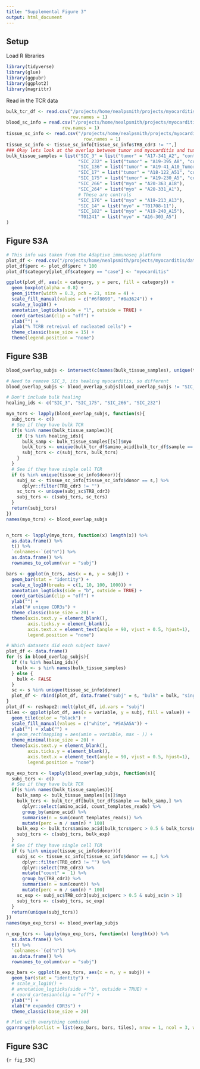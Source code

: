 ---
title: "Supplemental Figure 3"
output: html_document
---

## Setup

Load R libraries
```{r message=FALSE, load_r_libraries}
library(tidyverse)
library(glue)
library(ggpubr)
library(ggplot2)
library(magrittr)

```

Read in the TCR data
```{r tcr_info}
bulk_tcr_df <- read.csv("/projects/home/nealpsmith/projects/myocarditis/data/adaptive/all_productive_tcrs.csv",
                        row.names = 1)
blood_sc_info = read.csv("/projects/home/nealpsmith/projects/myocarditis/tissue/data/tcr/blood_tissue_comps/cell_info.csv",
                     row.names = 1)
tissue_sc_info <- read.csv("/projects/home/nealpsmith/projects/myocarditis/tissue/data/tcr/blood_tissue_comps/tissue_cell_info.csv",
                             row.names = 1)
tissue_sc_info <- tissue_sc_info[tissue_sc_info$TRB_cdr3 != "",]
### Okay lets look at the overlap between tumor and myocarditis and tumor control in our subjects ###
bulk_tissue_samples = list("SIC_3" = list("tumor" = "A17-341_A2", "control" = "A17-341_A3", "myo" = "A17-341_A27"),
                           "SIC_232" = list("tumor" = "A19-395_A8", "control" = "A19-395_A7", "myo" = "A19-395_A53-1"),
                           "SIC_136" = list("tumor" = "A19-41_A10_Tumor", "control" = "A19-41_A10_Liver", "myo" = "A19-41_A33"),
                           "SIC_17" = list("tumor" = "A18-122_A51", "control" = "A18-122_A52", "myo" = "A18-122_A41"),
                           "SIC_175" = list("tumor" = "A19-230_A5", "control" = "T03054-11", "myo" = "A19-230_A48"),
                           "SIC_266" = list("myo" = "A20-363_A18"),
                           "SIC_264" = list("myo" = "A20-331_A1"),
                           # These are controls
                           "SIC_176" = list("myo" = "A19-213_A13"),
                           "SIC_14" = list("myo" = "T01708-11"),
                           "SIC_182" = list("myo" = "A19-240_A15"),
                           "T01241" = list("myo" = "A16-303_A5")
)

```

## Figure S3A

```{r fig_S3A, message=FALSE, warning=FALSE}

# This info was taken from the Adaptive immunoseq platform
plot_df <- read.csv("/projects/home/nealpsmith/projects/myocarditis/data/adaptive/perc_tcrb_of_nucleated_cells.csv")
plot_df$perc <- plot_df$perc * 100
plot_df$category[plot_df$category == "case"] <- "myocarditis"

ggplot(plot_df, aes(x = category, y = perc, fill = category)) +
  geom_boxplot(alpha = 0.8) +
  geom_jitter(width = 0.3, pch = 21, size = 4) +
  scale_fill_manual(values = c("#6f8090", "#8a3624")) +
  scale_y_log10() +
  annotation_logticks(side = "l", outside = TRUE) +
  coord_cartesian(clip = "off") +
  xlab("") +
  ylab("% TCRB retreival of nucleated cells") +
  theme_classic(base_size = 15) +
  theme(legend.position = "none")

```


## Figure S3B

```{r fig_s3b, message=FALSE, warning=FALSE, fig.width=10, fig.height = 8}
blood_overlap_subjs <- intersect(c(names(bulk_tissue_samples), unique(tissue_sc_info$donor)), unique(blood_sc_info$donor))

# Need to remove SIC_3, its healing myocarditis, so different
blood_overlap_subjs <- blood_overlap_subjs[blood_overlap_subjs != "SIC_3"]

# Don't include bulk healing
healing_ids <- c("SIC_3", "SIC_175", "SIC_266", "SIC_232")

myo_tcrs <- lapply(blood_overlap_subjs, function(s){
  subj_tcrs <- c()
  # See if they have bulk TCR
  if(s %in% names(bulk_tissue_samples)){
    if (!s %in% healing_ids){
      bulk_samp <- bulk_tissue_samples[[s]]$myo
      bulk_tcrs <- unique(bulk_tcr_df$amino_acid[bulk_tcr_df$sample == bulk_samp])
      subj_tcrs <- c(subj_tcrs, bulk_tcrs)
    }
  }
  # See if they have single cell TCR
  if (s %in% unique(tissue_sc_info$donor)){
    subj_sc <- tissue_sc_info[tissue_sc_info$donor == s,] %>%
      dplyr::filter(TRB_cdr3 != "")
    sc_tcrs <- unique(subj_sc$TRB_cdr3)
    subj_tcrs <- c(subj_tcrs, sc_tcrs)
  }
  return(subj_tcrs)
})
names(myo_tcrs) <- blood_overlap_subjs


n_tcrs <- lapply(myo_tcrs, function(x) length(x)) %>%
  as.data.frame() %>%
  t() %>%
  `colnames<-`(c("n")) %>%
  as.data.frame() %>%
  rownames_to_column(var = "subj")

bars <- ggplot(n_tcrs, aes(x = n, y = subj)) +
  geom_bar(stat = "identity") +
  scale_x_log10(breaks = c(1, 10, 100, 1000)) +
  annotation_logticks(side = "b", outside = TRUE) +
  coord_cartesian(clip = "off") +
  ylab("") +
  xlab("# unique CDR3s") +
  theme_classic(base_size = 20) +
  theme(axis.text.y = element_blank(),
        axis.ticks.y = element_blank(),
        axis.text.x = element_text(angle = 90, vjust = 0.5, hjust=1),
        legend.position = "none")

# Which datasets did each subject have?
plot_df <- data.frame()
for (s in blood_overlap_subjs){
  if (!s %in% healing_ids){
    bulk <- s %in% names(bulk_tissue_samples)
  } else {
    bulk <- FALSE
  }
  sc <- s %in% unique(tissue_sc_info$donor)
  plot_df <- rbind(plot_df, data.frame("subj" = s, "bulk" = bulk, "single cell" = sc))
}
plot_df <- reshape2::melt(plot_df, id.vars = "subj")
tiles <- ggplot(plot_df, aes(x = variable, y = subj, fill = value)) +
  geom_tile(color = "black") +
  scale_fill_manual(values = c("white", "#5A5A5A")) +
  ylab("") + xlab("") +
  # geom_rect(mapping = aes(xmin = variable, max - )) +
  theme_minimal(base_size = 20) +
  theme(axis.text.y = element_blank(),
        axis.ticks.y = element_blank(),
        axis.text.x = element_text(angle = 90, vjust = 0.5, hjust=1),
        legend.position = "none")

myo_exp_tcrs <- lapply(blood_overlap_subjs, function(s){
  subj_tcrs <- c()
  # See if they have bulk TCR
  if(s %in% names(bulk_tissue_samples)){
    bulk_samp <- bulk_tissue_samples[[s]]$myo
    bulk_tcrs <- bulk_tcr_df[bulk_tcr_df$sample == bulk_samp,] %>%
      dplyr::select(amino_acid, count_templates_reads) %>%
      group_by(amino_acid) %>%
      summarise(n = sum(count_templates_reads)) %>%
      mutate(perc = n / sum(n) * 100)
    bulk_exp <- bulk_tcrs$amino_acid[bulk_tcrs$perc > 0.5 & bulk_tcrs$n > 1]
    subj_tcrs <- c(subj_tcrs, bulk_exp)
  }
  # See if they have single cell TCR
  if (s %in% unique(tissue_sc_info$donor)){
    subj_sc <- tissue_sc_info[tissue_sc_info$donor == s,] %>%
      dplyr::filter(TRB_cdr3 != "") %>%
      dplyr::select(TRB_cdr3) %>%
      mutate("count" =  1) %>%
      group_by(TRB_cdr3) %>%
      summarise(n = sum(count)) %>%
      mutate(perc = n / sum(n) * 100)
    sc_exp <- subj_sc$TRB_cdr3[subj_sc$perc > 0.5 & subj_sc$n > 1]
    subj_tcrs <- c(subj_tcrs, sc_exp)
  }
  return(unique(subj_tcrs))
})
names(myo_exp_tcrs) <- blood_overlap_subjs

n_exp_tcrs <- lapply(myo_exp_tcrs, function(x) length(x)) %>%
  as.data.frame() %>%
  t() %>%
  `colnames<-`(c("n")) %>%
  as.data.frame() %>%
  rownames_to_column(var = "subj")

exp_bars <- ggplot(n_exp_tcrs, aes(x = n, y = subj)) +
  geom_bar(stat = "identity") +
  # scale_x_log10() +
  # annotation_logticks(side = "b", outside = TRUE) +
  # coord_cartesian(clip = "off") +
  ylab("") +
  xlab("# expanded CDR3s") +
  theme_classic(base_size = 20)

# Plot with everything combined
ggarrange(plotlist = list(exp_bars, bars, tiles), nrow = 1, ncol = 3, widths = c(1,1, 0.3), align = "h")

```

## Figure S3C

```{r fig_S3C}```
